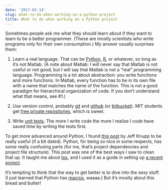 ```yaml
---
date: '2017-02-14'
slug: what-to-do-when-working-on-a-python-project
title: What to do when working on a Python project
---
```


Sometimes people ask me what they should learn about if they want to learn to be a better programmer. (These are mostly scientists who write programs only for their own consumption.) My answer usually surprises them:





  1. Learn a real language. That can be [Python](https://www.jeffknupp.com/writing-idiomatic-python-ebook/), [R](https://github.com/hadley/dplyr), or whatever, so long as it's not Matlab. (A note about Matlab: I will never say that Matlab is not useful or not good, but I will say that Matlab is not a "real" programming language. Programming is a lot about abstraction: you write functions and more functions. In Matlab, every function has to be in its own file with a name that matches the name of the function. This is not a good paradigm for hierarchical organization of code. If you don't understand what that means, see #1.)


  2. Use version control, probably [git](https://git-scm.com/) and [github](https://github.com/) (or [bitbucket](https://bitbucket.org/)). MIT students get [free private repositories](https://github.mit.edu/), which is sweet.


  3. Write [unit tests](http://docs.python-guide.org/en/latest/writing/tests/). The more I write code the more I realize I code have saved time by writing the tests first.



To get more advanced around Python, I found [this post](https://jeffknupp.com/blog/2013/08/16/open-sourcing-a-python-project-the-right-way/) by Jeff Knupp to be really useful (if a bit dated). Python, for being so nice in some respects, has some really confusing parts (for me, that's project dependencies and project file structure). This post was one of the best ways I saw to clean that up. It taught me about [tox](https://tox.readthedocs.io/en/latest/), and I used it as a guide in setting up [a recent project](https://github.com/swo/magibib).

It's tempting to think that the way to get better is to dive into the sexy stuff. (I just learned that Python has [macros](https://github.com/lihaoyi/macropy), waaaa.) But it's mostly about this bread and butter!

